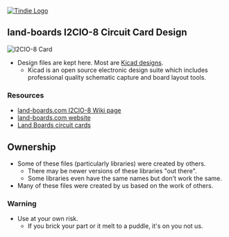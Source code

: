 <a href="https://www.tindie.com/products/land_boards/i2c-demo-board-mcp23008-i2cio-8/" >
<img src="http://land-boards.com/tindie/tindie-larges-v2.png" alt="Tindie Logo">
</img></a>

== land-boards I2CIO-8 Circuit Card Design ==

<img src="http://land-boards.com/blwiki/images/e/ee/I2CIO-8_X2-6000-640px.jpg" alt="I2CIO-8 Card"></img>

* Design files are kept here. Most are [http://www.kicad-pcb.org/display/KICAD/KiCad+EDA+Software+Suite/ Kicad designs].
** Kicad is an open source electronic design suite which includes professional quality schematic capture and board layout tools.

=== Resources ===

* [http://land-boards.com/blwiki/index.php?title=I2CIO-8 land-boards.com I2CIO-8 Wiki page]
* [http://land-boards.com/content/ land-boards.com website]
* [http://land-boards.com/blwiki/index.php Land Boards circuit cards]

== Ownership ==

* Some of these files (particularly libraries) were created by others.
** There may be newer versions of these libraries "out there".
** Some libraries even have the same names but don't work the same.
* Many of these files were created by us based on the work of others.

=== Warning ===

* Use at your own risk.
** If you brick your part or it melt to a puddle, it's on you not us.
